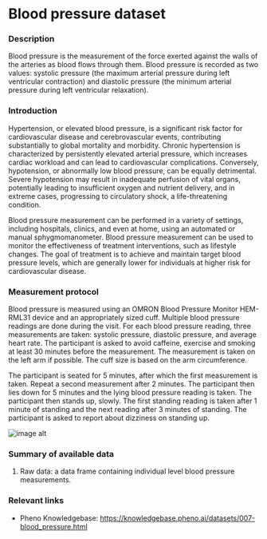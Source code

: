 # Blood pressure dataset

### Description
Blood pressure is the measurement of the force exerted against the walls of the arteries as blood flows through them. Blood pressure is recorded as two values: systolic pressure (the maximum arterial pressure during left ventricular contraction) and diastolic pressure (the minimum arterial pressure during left ventricular relaxation).

### Introduction
Hypertension, or elevated blood pressure, is a significant risk factor for cardiovascular disease and cerebrovascular events, contributing substantially to global mortality and morbidity. Chronic hypertension is characterized by persistently elevated arterial pressure, which increases cardiac workload and can lead to cardiovascular complications. Conversely, hypotension, or abnormally low blood pressure, can be equally detrimental. Severe hypotension may result in inadequate perfusion of vital organs, potentially leading to insufficient oxygen and nutrient delivery, and in extreme cases, progressing to circulatory shock, a life-threatening condition.

Blood pressure measurement can be performed in a variety of settings, including hospitals, clinics, and even at home, using an automated or manual sphygmomanometer. Blood pressure measurement can be used to monitor the effectiveness of treatment interventions, such as lifestyle changes. The goal of treatment is to achieve and maintain target blood pressure levels, which are generally lower for individuals at higher risk for cardiovascular disease.

### Measurement protocol
Blood pressure is measured using an OMRON Blood Pressure Monitor HEM-RML31 device and an appropriately sized cuff. Multiple blood pressure readings are done during the visit. For each blood pressure reading, three measurements are taken: systolic pressure, diastolic pressure, and average heart rate. The participant is asked to avoid caffeine, exercise and smoking at least 30 minutes before the measurement. The measurement is taken on the left arm if possible. The cuff size is based on the arm circumference. 

The participant is seated for 5 minutes, after which the first measurement is taken. Repeat a second measurement after 2 minutes. The participant then lies down for 5 minutes and the lying blood pressure reading is taken. The participant then stands up, slowly. The first standing reading is taken after 1 minute of standing and the next reading after 3 minutes of standing. The participant is asked to report about dizziness on standing up.

![image alt](/md/folders/7/blood_pressure_info.png)

### Summary of available data
1. Raw data: a data frame containing individual level blood pressure measurements.

### Relevant links
* Pheno Knowledgebase: https://knowledgebase.pheno.ai/datasets/007-blood_pressure.html

